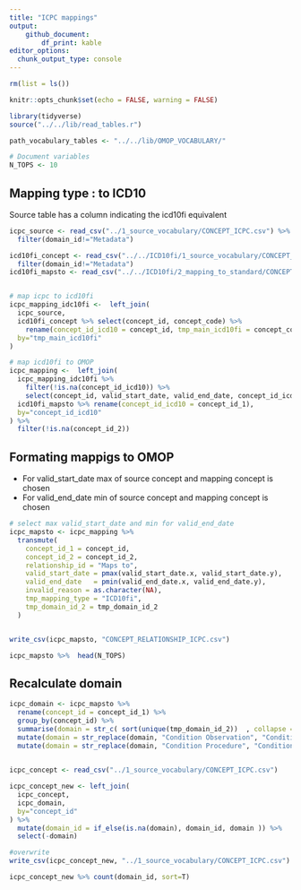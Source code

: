 ```yaml
---
title: "ICPC mappings"
output: 
    github_document:
        df_print: kable
editor_options: 
  chunk_output_type: console
---
```


```r
rm(list = ls())

knitr::opts_chunk$set(echo = FALSE, warning = FALSE)

library(tidyverse)
source("../../lib/read_tables.r")

path_vocabulary_tables <- "../../lib/OMOP_VOCABULARY/"

# Document variables 
N_TOPS <- 10
```

## Mapping type : to ICD10 

Source table has a column indicating the icd10fi equivalent 

```r
icpc_source <- read_csv("../1_source_vocabulary/CONCEPT_ICPC.csv") %>% 
  filter(domain_id!="Metadata")
```

```r
icd10fi_concept <- read_csv("../../ICD10fi/1_source_vocabulary/CONCEPT_ICD10fi.csv") %>% 
  filter(domain_id!="Metadata")
icd10fi_mapsto <- read_csv("../../ICD10fi/2_mapping_to_standard/CONCEPT_RELATIONSHIP_ICD10fi.csv")


# map icpc to icd10fi 
icpc_mapping_idc10fi <-  left_join(
  icpc_source, 
  icd10fi_concept %>% select(concept_id, concept_code) %>% 
    rename(concept_id_icd10 = concept_id, tmp_main_icd10fi = concept_code), 
  by="tmp_main_icd10fi"
)
```


```r
# map icd10fi to OMOP
icpc_mapping <-  left_join(
  icpc_mapping_idc10fi %>% 
    filter(!is.na(concept_id_icd10)) %>% 
    select(concept_id, valid_start_date, valid_end_date, concept_id_icd10), 
  icd10fi_mapsto %>% rename(concept_id_icd10 = concept_id_1), 
  by="concept_id_icd10"
) %>% 
  filter(!is.na(concept_id_2))
```


## Formating mappigs to OMOP


- For valid_start_date max of source concept and mapping concept is chosen 
- For valid_end_date min of source concept and mapping concept is chosen 


```r

# select max valid_start_date and min for valid_end_date 
icpc_mapsto <- icpc_mapping %>% 
  transmute(
    concept_id_1 = concept_id,
    concept_id_2 = concept_id_2,
    relationship_id = "Maps to",
    valid_start_date = pmax(valid_start_date.x, valid_start_date.y), 
    valid_end_date   = pmin(valid_end_date.x, valid_end_date.y), 
    invalid_reason = as.character(NA), 
    tmp_mapping_type = "ICD10fi", 
    tmp_domain_id_2 = tmp_domain_id_2   
  )


write_csv(icpc_mapsto, "CONCEPT_RELATIONSHIP_ICPC.csv")

icpc_mapsto %>%  head(N_TOPS)

```




## Recalculate domain 
```r
icpc_domain <- icpc_mapsto %>% 
  rename(concept_id = concept_id_1) %>% 
  group_by(concept_id) %>% 
  summarise(domain = str_c( sort(unique(tmp_domain_id_2))  , collapse = " "), .groups="drop") %>% 
  mutate(domain = str_replace(domain, "Condition Observation", "Condition/Obs" )) %>% 
  mutate(domain = str_replace(domain, "Condition Procedure", "Condition/Procedure" ))
  
```

```r
icpc_concept <- read_csv("../1_source_vocabulary/CONCEPT_ICPC.csv")

icpc_concept_new <- left_join(
  icpc_concept, 
  icpc_domain, 
  by="concept_id"
) %>% 
  mutate(domain_id = if_else(is.na(domain), domain_id, domain )) %>%
  select(-domain)

#overwrite
write_csv(icpc_concept_new, "../1_source_vocabulary/CONCEPT_ICPC.csv")

```

```r
icpc_concept_new %>% count(domain_id, sort=T)
```























